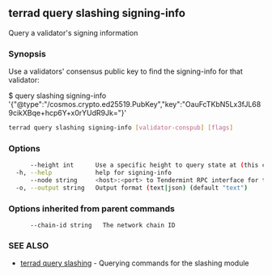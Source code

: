 ## terrad query slashing signing-info

Query a validator's signing information

### Synopsis

Use a validators' consensus public key to find the signing-info for that validator:

$ <appd> query slashing signing-info '{"@type":"/cosmos.crypto.ed25519.PubKey","key":"OauFcTKbN5Lx3fJL689cikXBqe+hcp6Y+x0rYUdR9Jk="}'

```sh Terrad
terrad query slashing signing-info [validator-conspub] [flags]
```

### Options

```sh Terrad
      --height int      Use a specific height to query state at (this can error if the node is pruning state)
  -h, --help            help for signing-info
      --node string     <host>:<port> to Tendermint RPC interface for this chain (default "tcp://localhost:26657")
  -o, --output string   Output format (text|json) (default "text")
```

### Options inherited from parent commands

```
      --chain-id string   The network chain ID
```

### SEE ALSO

* [terrad query slashing](terrad_query_slashing.md)	 - Querying commands for the slashing module


